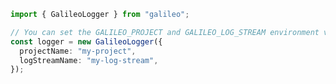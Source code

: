 ```typescript TypeScript
import { GalileoLogger } from "galileo";

// You can set the GALILEO_PROJECT and GALILEO_LOG_STREAM environment variables
const logger = new GalileoLogger({
  projectName: "my-project",
  logStreamName: "my-log-stream",
});
```
